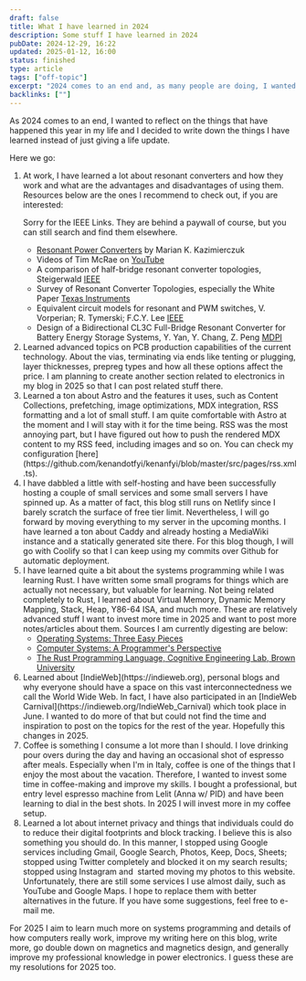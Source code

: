 ```yaml
---
draft: false
title: What I have learned in 2024
description: Some stuff I have learned in 2024
pubDate: 2024-12-29, 16:22
updated: 2025-01-12, 16:00
status: finished
type: article
tags: ["off-topic"]
excerpt: "2024 comes to an end and, as many people are doing, I wanted to reflect on the things that have happened this year"
backlinks: [""]
---
```



As 2024 comes to an end, I wanted to reflect on the things that have happened this year in my life and I decided to write down the things I have learned instead of just giving a life update.

Here we go:

<ol>
<li>
At work, I have learned a lot about resonant converters and how they work and what are the advantages and disadvantages of using them. Resources below are the ones I recommend to check out, if you are interested:

<Mn id="mn-1">Sorry for the IEEE Links. They are behind a paywall of course, but you can still search and find them elsewhere.</Mn>

- [Resonant Power Converters](https://www.wiley.com/en-gb/Resonant+Power+Converters%2C+2nd+Edition-p-9780470905388) by Marian K. Kazimierczuk
- Videos of Tim McRae on [YouTube](https://www.youtube.com/watch?v=nXwhJuNmGY0&list=PLEn13xdPyAYS-OQu9ax5OgxWCQFJyTMo1&index=21)
- A comparison of half-bridge resonant converter topologies, Steigerwald [IEEE](https://ieeexplore.ieee.org/document/4347)
- Survey of Resonant Converter Topologies, especially the White Paper [Texas Instruments](https://www.ti.com/video/series/survey-of-resonant-converter-topologies.html)
- Equivalent circuit models for resonant and PWM switches, V. Vorperian; R. Tymerski; F.C.Y. Lee [IEEE](https://ieeexplore.ieee.org/document/24905)
- Design of a Bidirectional CL3C Full-Bridge Resonant Converter for Battery Energy Storage Systems, Y. Yan, Y. Chang, Z. Peng [MDPI](https://www.mdpi.com/1996-1073/15/2/412?type=check_update&version=2)

</li>

<li>
  Learned advanced topics on PCB production capabilities of the current technology. About the vias, terminating via ends like tenting or plugging, layer thicknesses, prepreg types and how all these
  options affect the price. I am planning to create another section related to electronics in my blog in 2025 so that I can post related stuff there.
</li>

<li>
  Learned a ton about Astro and the features it uses, such as Content Collections, prefetching, image optimizations, MDX integration, RSS formatting and a lot of small stuff. I am quite comfortable
  with Astro at the moment and I will stay with it for the time being. RSS was the most annoying part, but I have figured out how to push the rendered MDX content to my RSS feed, including images and
  so on. You can check my configuration [here](https://github.com/kenandotfyi/kenanfyi/blob/master/src/pages/rss.xml.ts).
</li>

<li>
  I have dabbled a little with self-hosting and have been successfully hosting a couple of small services and some small servers I have spinned up. As a matter of fact, this blog still runs on Netlify
  since I barely scratch the surface of free tier limit. Nevertheless, I will go forward by moving everything to my server in the upcoming months. I have learned a ton about Caddy and already hosting
  a MediaWiki instance and a statically generated site there. For this blog though, I will go with Coolify so that I can keep using my commits over Github for automatic deployment.
</li>

<li>
  I have learned quite a bit about the systems programming while I was learning
  Rust. I have written some small programs for things which are actually not
  necessary, but valuable for learning. Not being related completely to Rust, I
  learned about Virtual Memory, Dynamic Memory Mapping, Stack, Heap, Y86-64 ISA,
  and much more. These are relatively advanced stuff I want to invest more time
  in 2025 and want to post more notes/articles about them. Sources I am
  currently digesting are below:

- [Operating Systems: Three Easy Pieces](http://pages.cs.wisc.edu/~remzi/OSTEP/)
- [Computer Systems: A Programmer's Perspective](http://csapp.cs.cmu.edu/3e/home.html)
- [The Rust Programming Language, Cognitive Engineering Lab, Brown University](https://rust-book.cs.brown.edu)

</li>

<li>
  Learned about [IndieWeb](https://indieweb.org), personal blogs and why everyone should have a space on this vast interconnectedness we call the World Wide Web. In fact, I have also
  <Link type="article" href="junited-2024">participated</Link> in an [IndieWeb Carnival](https://indieweb.org/IndieWeb_Carnival) which took place in June. I wanted to do more of that but could not find the time and
  inspiration to post on the topics for the rest of the year. Hopefully this changes in 2025.
</li>

<li>
  Coffee is something I consume a lot more than I should. I love drinking pour overs during the day and having an occasional shot of espresso after meals. Especially when I'm in Italy, coffee is one
  of the things that I enjoy the most about the vacation. Therefore, I wanted to invest some time in coffee-making and improve my skills. I bought a professional, but entry level espresso machine from
  Lelit (Anna w/ PID) and have been learning to dial in the best shots. In 2025 I will invest more in my coffee setup.
</li>

<li>
  Learned a lot about internet privacy and things that individuals could do to reduce their digital footprints and block tracking. I believe this is also something you should do. In this manner, I
  stopped using Google services including Gmail, Google Search, Photos, Keep, Docs, Sheets; stopped using Twitter completely and blocked it on my search results; stopped using Instagram and  started
  moving my photos to this website. Unfortunately, there are still some services I use almost daily, such as YouTube and Google Maps. I hope to replace them with better alternatives in the future. If
  you have some suggestions, feel free to e-mail me.
</li>

</ol>
For 2025 I aim to learn much more on systems programming and details of how computers really work, improve my writing here on this blog, write more, go double down on magnetics and magnetics design, and generally improve my professional knowledge in power electronics. I guess these are my resolutions for 2025 too.

